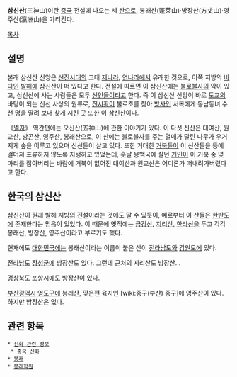'''삼신산'''(三神山)이란 [[중국]] 전설에 나오는 세 [[산]]으로, 봉래산(蓬萊山)·방장산(方丈山)·영주산(瀛洲山)을 가리킨다.

[[목차]]
== 설명 ==
본래 삼신산 신앙은 [[선진시대]]의 고대 [[제]]나라, [[연]]나라에서 유래한 것으로, 이쪽 지방의 [[바다]]인 [[발해]]에 삼신산이 떠 있다고 한다. 전설에 따르면 이 삼신산에는 [[불로불사]]의 약이 있고, 삼신산에 사는 사람들은 모두 [[선인]]들이라고 한다. 즉 이 삼신산 신앙이 바로 [[도교]]의 바탕이 되는 신선 사상의 원류로, [[진시황]]이 불로초를 찾아 [[방사]]인 서복에게 동남동녀 수천 명을 딸려 보내 찾게 시킨 곳 또한 이 삼신산이다.

《[[열자]]》 역간편에는 오신산(五神山)에 관한 이야기가 있다. 이 다섯 신산은 대여산, 원교산, 방곤산, 영주산, 봉래산으로, 이 산에는 불로불사를 주는 열매가 달린 나무가 우거지게 숲을 이루고 있으며 신선들이 살고 있다. 또한 거대한 [[거북]]들이 이 신산들을 등에 걸머져 표류하지 않도록 지탱하고 있었는데, 훗날 용백국에 살던 [[거인]]이 이 거북 중 몇 마리를 잡아버리는 바람에 거북이 없어진 대여산과 원교산은 어디론가 떠내려가버렸다고 한다.

== 한국의 삼신산 ==
삼신산이 원래 발해 지방의 전설이라는 것에도 알 수 있듯이, 예로부터 이 산들은 [[한반도]]에 존재한다는 믿음이 있었다. 이 때문에 옛적에는 [[금강산]], [[지리산]], [[한라산]]을 두고 각각 봉래산, 방장산, 영주산이라고 부르기도 했다.

현재에도 [[대한민국]]에는 봉래산이라는 이름이 붙은 산이 [[전라남도]]와 [[강원도]]에 있다.

[[전라남도]] [[장성군]]에 방장산도 있다. 그런데 근처의 지리산도 방장산...

[[경상북도]] [[포항시]]에도 방장산이 있다.

[[부산광역시]] [[영도구]]에 봉래산, 맞은편 육지인 [wiki:중구(부산) 중구]에 영주산이 있다. 하지만 방장산은 없다.

== 관련 항목 ==
 * [[신화 관련 정보]]
  * [[중국 신화]]
 * [[봉래]]
 * [[봉래학원]]
